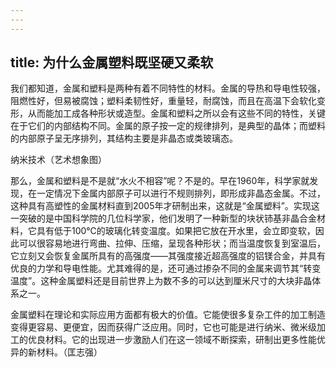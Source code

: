 ```yaml
---
---
---
```

title: 为什么金属塑料既坚硬又柔软
---




我们都知道，金属和塑料是两种有着不同特性的材料。金属的导热和导电性较强，阻燃性好，但易被腐蚀；塑料柔韧性好，重量轻，耐腐蚀，而且在高温下会软化变形，从而能加工成各种形状或造型。金属和塑料之所以会有这些不同的特性，关键在于它们的内部结构不同。金属的原子按一定的规律排列，是典型的晶体；而塑料的内部原子呈无序排列，其结构主要是非晶态或类玻璃态。

纳米技术（艺术想象图）



那么，金属和塑料是不是就“水火不相容”呢？不是的。早在1960年，科学家就发现，在一定情况下金属内部原子可以进行不规则排列，即形成非晶态金属。不过，这种具有高塑性的金属材料直到2005年才研制出来，这就是“金属塑料”。实现这一突破的是中国科学院的几位科学家，他们发明了一种新型的块状铈基非晶合金材料，它具有低于100℃的玻璃化转变温度。如果把它放在开水里，会立即变软，因此可以很容易地进行弯曲、拉伸、压缩，呈现各种形状；而当温度恢复到室温后，它立刻又会恢复金属所具有的高强度——其强度接近超高强度的铝镁合金，并具有优良的力学和导电性能。尤其难得的是，还可通过掺杂不同的金属来调节其“转变温度”。这种金属塑料还是目前世界上为数不多的可以达到厘米尺寸的大块非晶体系之一。

金属塑料在理论和实际应用方面都有极大的价值。它能使很多复杂工件的加工制造变得更容易、更便宜，因而获得广泛应用。同时，它也可能是进行纳米、微米级加工的优良材料。它的出现进一步激励人们在这一领域不断探索，研制出更多性能优异的新材料。（匡志强）